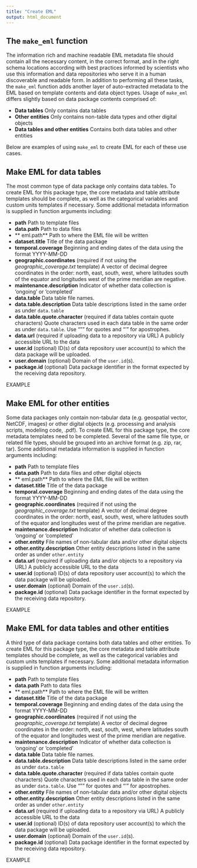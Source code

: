 ```yaml
---
title: "Create EML"
output: html_document
---
```


## The `make_eml` function

The information rich and machine readable EML metadata file should contain all the necessary content, in the correct format, and in the right schema locations according with best practices informed by scientists who use this information and data repositories who serve it in a human discoverable and readable form. In addition to performing all these tasks, the `make_eml` function adds another layer of auto-extracted metadata to the EML based on template contents and data object types. Usage of `make_eml` differs slightly based on data package contents comprised of:

* **Data tables** Only contains data tables
* **Other entities** Only contains non-table data types and other digital objects
* **Data tables and other entities** Contains both data tables and other entities

Below are examples of using `make_eml` to create EML for each of these use cases.

## Make EML for data tables

The most common type of data package only contains data tables. To create EML for this package type, the core metadata and table attribute templates should be complete, as well as the categorical variables and custom units templates if necessary. Some additional metadata information is supplied in function arguments including:

*  **path**  Path to template files
*  **data.path** Path to data files
*  ** eml.path** Path to where the EML file will be written
*  **dataset.title** Title of the data package
*  **temporal.coverage** Beginning and ending dates of the data using the format YYYY-MM-DD
*  **geographic.coordinates** (required if not using the _geographic_coverage.txt_ template) A vector of decimal degree coordinates in the order: north, east, south, west, where latitudes south of the equator and longitudes west of the prime meridian are negative.
*  **maintenance.description** Indicator of whether data collection is ‘ongoing’ or ‘completed’
*  **data.table** Data table file names.
*  **data.table.description** Data table descriptions listed in the same order as under `data.table`
*  **data.table.quote.character** (required if data tables contain quote characters) Quote characters used in each data table in the same order as under `data.table`. Use “\”” for quotes and “\’” for apostrophes.
*  **data.url** (required if uploading data to a repository via URL) A publicly accessible URL to the data
*  **user.id** (optional) ID(s) of data repository user account(s) to which the data package will be uploaded.
*  **user.domain** (optional) Domain of the `user.id`(s).
*  **package.id** (optional) Data package identifier in the format expected by the receiving data repository.

EXAMPLE

## Make EML for other entities

Some data packages only contain non-tabular data (e.g. geospatial vector, NetCDF, images) or other digital objects (e.g. processing and analysis scripts, modeling code, .pdf). To create EML for this package type, the core metadata templates need to be completed. Several of the same file type, or related file types, should be grouped into an archive format (e.g. zip, rar, tar). Some additional metadata information is supplied in function arguments including:

*  **path**  Path to template files
*  **data.path** Path to data files and other digital objects
*  ** eml.path** Path to where the EML file will be written
*  **dataset.title** Title of the data package
*  **temporal.coverage** Beginning and ending dates of the data using the format YYYY-MM-DD
*  **geographic.coordinates** (required if not using the _geographic_coverage.txt_ template) A vector of decimal degree coordinates in the order: north, east, south, west, where latitudes south of the equator and longitudes west of the prime meridian are negative.
*  **maintenance.description** Indicator of whether data collection is ‘ongoing’ or ‘completed’
*  **other.entity** File names of non-tabular data and/or other digital objects
*  **other.entity.description** Other entity descriptions listed in the same order as under `other.entity`
*  **data.url** (required if uploading data and/or objects to a repository via URL) A publicly accessible URL to the data
*  **user.id** (optional) ID(s) of data repository user account(s) to which the data package will be uploaded.
*  **user.domain** (optional) Domain of the `user.id`(s).
*  **package.id** (optional) Data package identifier in the format expected by the receiving data repository.

EXAMPLE

## Make EML for data tables and other entities

A third type of data package contains both data tables and other entities. To create EML for this package type, the core metadata and table attribute templates should be complete, as well as the categorical variables and custom units templates if necessary. Some additional metadata information is supplied in function arguments including:

*  **path**  Path to template files
*  **data.path** Path to data files
*  ** eml.path** Path to where the EML file will be written
*  **dataset.title** Title of the data package
*  **temporal.coverage** Beginning and ending dates of the data using the format YYYY-MM-DD
*  **geographic.coordinates** (required if not using the _geographic_coverage.txt_ template) A vector of decimal degree coordinates in the order: north, east, south, west, where latitudes south of the equator and longitudes west of the prime meridian are negative.
*  **maintenance.description** Indicator of whether data collection is ‘ongoing’ or ‘completed’
*  **data.table** Data table file names.
*  **data.table.description** Data table descriptions listed in the same order as under `data.table`
*  **data.table.quote.character** (required if data tables contain quote characters) Quote characters used in each data table in the same order as under `data.table`. Use “\”” for quotes and “\’” for apostrophes.
*  **other.entity** File names of non-tabular data and/or other digital objects
*  **other.entity.description** Other entity descriptions listed in the same order as under `other.entity`
*  **data.url** (required if uploading data to a repository via URL) A publicly accessible URL to the data
*  **user.id** (optional) ID(s) of data repository user account(s) to which the data package will be uploaded.
*  **user.domain** (optional) Domain of the `user.id`(s).
*  **package.id** (optional) Data package identifier in the format expected by the receiving data repository.

EXAMPLE
